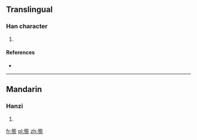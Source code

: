 ==Translingual==

===Han character===
{{Han char|rn=86|rad=火|as=10|sn=14|four=|canj=戈心火 (IPF), XX戈心火 (XXIPF)}}

# {{defn|Han|sort=火10}}

====References====
* {{Han ref|kx=0679.120|dkj=19295|hdz=32226.010|uh=718B|ud=29067}}

----

==Mandarin==

===Hanzi===
{{cmn-hanzi|pin=[[nái]] ([[nai2]])|wg=nai<sup>2</sup>}}

# {{defn|lang=cmn|sort=火10}}

[[fr:熋]]
[[pl:熋]]
[[zh:熋]]